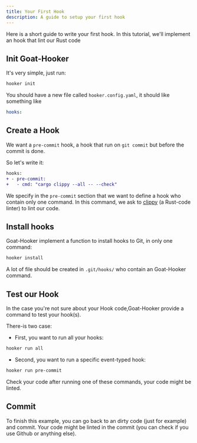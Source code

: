 ```yaml
---
title: Your First Hook
description: A guide to setup your first hook
---
```


Here is a short guide to write your first hook. In this tutorial, we'll implement an hook that lint our Rust code

## Init Goat-Hooker

It's very simple, just run:

```bash
hooker init
```

You should have a new file called `hooker.config.yaml`, it should like something like

```yaml title="hooker.config.yaml"
hooks:
```

## Create a Hook

We want a `pre-commit` hook, a hook that run on `git commit` but before the commit is done.

So let's write it:

```diff lang=yaml title="hooker.config.yaml"
hooks:
+ - pre-commit:
+   - cmd: "cargo clippy --all -- --check"
```

We specify in the `pre-commit` section that we want to define a hook who contain only one command.
In this command, we ask to [clippy](https://github.com/rust-lang/rust-clippy) (a Rust-code linter) to lint our code.

## Install hooks

Goat-Hooker implement a function to install hooks to Git, in only one command:

```bash
hooker install
```

A lot of file should be created in `.git/hooks/` who contain an Goat-Hooker command.

## Test our Hook 

In the case you're not sure about your Hook code,Goat-Hooker provide a command to test your hook(s).

There-is two case:

- First, you want to run all your hooks:

```bash
hooker run all
```

- Second, you want to run a specific event-typed hook:

```bash
hooker run pre-commit
```

Check your code after running one of these commands, your code might be linted.

## Commit

To finish this example, you can go back to an dirty code (just for example) and commit.
Your code might be linted in the commit (you can check if you use Github or anything else).